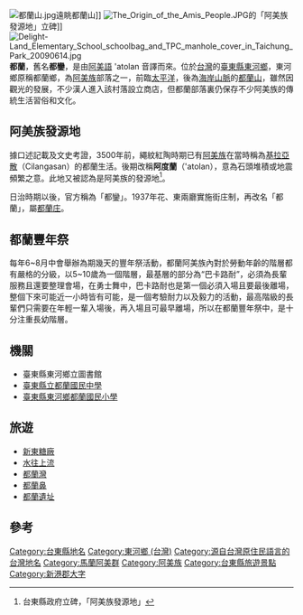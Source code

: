 {{unreferenced|time=2019-09-08T18:35:58+00:00}}
<noinclude>{{NoteTA|1=zh-hans:庄; zh-hant:庄;}}</noinclude>
[[File:都蘭山.jpg|thumb]]遠眺都蘭山]]
[[File:The_Origin_of_the_Amis_People.JPG|thumb]]的「阿美族發源地」立碑]]
[[File:Delight-Land_Elementary_School_schoolbag_and_TPC_manhole_cover_in_Taichung_Park_20090614.jpg|thumb]]
'''都蘭'''，舊名'''都鑾'''，是由[[阿美語|阿美語]] 'atolan 音譯而來。位於[[台灣|台灣]]的[[臺東縣|臺東縣]][[東河鄉_(臺灣)|東河鄉]]，東河鄉原稱都蘭鄉，為[[阿美族|阿美族]]部落之一，前臨[[太平洋|太平洋]]，後為[[海岸山脈|海岸山脈]]的[[都蘭山|都蘭山]]，雖然因觀光的發展，不少漢人進入該村落設立商店，但都蘭部落裏仍保存不少阿美族的傳統生活習俗和文化。

== 阿美族發源地 ==

據口述記載及文史考證，3500年前，繩紋紅陶時期已有[[阿美族|阿美族]]在當時稱為[[八里灣山|基拉亞散]]（Cilangasan）的都蘭生活。後期改稱'''阿度蘭'''（'atolan），意為石頭堆積或地震頻繁之意。此地又被認為是阿美族的發源地<ref>台東縣政府立碑，「阿美族發源地」</ref>。

日治時期以後，官方稱為「都鑾」。1937年花、東兩廳實施街庄制，再改名「都蘭」，屬[[都蘭庄|都蘭庄]]。

== 都蘭豐年祭 ==
每年6~8月中會舉辦為期幾天的豐年祭活動，都蘭阿美族內對於勞動年齡的階層都有嚴格的分級，以5~10歲為一個階層，最基層的部分為“巴卡路耐”，必須為長輩服務且還要整理會場，在勇士舞中，巴卡路耐也是第一個必須入場且要最後離場，整個下來可能近一小時皆有可能，是一個考驗耐力以及毅力的活動，最高階級的長輩們只需要在年輕一輩入場後，再入場且可最早離場，所以在都蘭豐年祭中，是十分注重長幼階層。

== 機關 ==
*臺東縣東河鄉立圖書館
*[[臺東縣立都蘭國民中學|臺東縣立都蘭國民中學]]
*[http://school-1538.business.site/ 臺東縣東河鄉都蘭國民小學] {{Wayback|url=http://school-1538.business.site/ |date=20180529211610 }}

== 旅遊 ==
{{wikivoyage|都蘭 (臺灣)|都蘭}}
*[[新東糖廠|新東糖廠]]
*[[水往上流|水往上流]]
*[[都蘭灣|都蘭灣]]
*[[都蘭鼻|都蘭鼻]]
*[[都蘭遺址|都蘭遺址]]

==參考==
<div class="references-small">
<references />
</div>

{{新港郡}}

[[Category:台東縣地名|Category:台東縣地名]]
[[Category:東河鄉_(台灣)|Category:東河鄉 (台灣)]]
[[Category:源自台灣原住民語言的台灣地名|Category:源自台灣原住民語言的台灣地名]]
[[Category:馬蘭阿美群|Category:馬蘭阿美群]]
[[Category:阿美族|Category:阿美族]]
[[Category:台東縣旅遊景點|Category:台東縣旅遊景點]]
[[Category:新港郡大字|Category:新港郡大字]]
